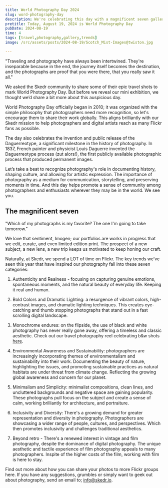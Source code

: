 ```yaml
---
title: World Photography Day 2024
slug: word-photography-day
description: We're celebrating this day with a magnificent seven gallery of photography that moves us, is your shot here?
pretitle: Today, August 19, 2024 is World Photography Day
pubDate: 2024-08-19
time: 4
tags: [travel,photography,gallery,trends]
image: /src/assets/posts/2024-08-19/Scotch_Mist-Images@twiston.jpg

---
```


<Quote 
  name="Steve Davey"
  description="travel and commercial photographer"
  profileUrl="https://www.stevedavey.com"
  imageUrl="/profile/Steve_Davey.jpg">
"Traveling and photography have always been intertwined. They're inseparable because in the end, the journey itself becomes the destination, and the photographs are proof that you were there, that you really saw it all."
</Quote>

We asked the Skedr community to share some of their epic travel shots to mark World Photography Day. But before we reveal our mini exhibition, we thought we’d share a bit more about this auspicious day. 

World Photography Day officially began in 2010; it was organized with the simple philosophy that photographers need more recognition, so let's encourage them to share their work globally. This aligns brilliantly with our Skedr mission to help photographers and digital artists reach as many Flickr fans as possible. 

The day also celebrates the invention and public release of the Daguerreotype, a significant milestone in the history of photography. In 1837, French painter and physicist Louis Daguerre invented the Daguerreotype process (zut alors!), the first publicly available photographic process that produced permanent images.

Let’s take a beat to recognize photography's role in documenting history, shaping culture, and allowing for artistic expression. The importance of photography as a medium for communication, storytelling, and preserving moments in time. And this day helps promote a sense of community among photographers and enthusiasts wherever they may be in the world. We see you. 

## The magnificent seven
<Gallery folder="2024-08-19" />

<Quote 
  name="Imogen Cunningham"
  description="member of the f.64 Group"
  profileUrl="https://www.imogencunningham.com"
  imageUrl="/profile/Imogen_Cunningham_self_portrait_1909.jpg">
"Which of my photographs is my favorite? The one I'm going to take tomorrow."
</Quote>

We love that sentiment, Imogen; our portfolios are works in progress that we edit, curate, and even limited edition print. The prospect of a new subject, a new lens, a new trip keeps us motivated to keep honing our craft.

Naturally, at Skedr, we spend a LOT of time on Flickr. The key trends we’ve seen this year that have inspired our photography fall into these seven categories:

1. Authenticity and Realness - focusing on capturing genuine emotions, spontaneous moments, and the natural beauty of everyday life. Keeping it real and human. 

2. Bold Colors and Dramatic Lighting: a resurgence of vibrant colors, high-contrast images, and dramatic lighting techniques. This creates eye-catching and thumb stopping photographs that stand out in a fast scrolling digital landscape.

3. Monochrome endures: on the flipside, the use of black and white photography has never really  gone away, offering a timeless and classic aesthetic. Check out our travel photography reel celebrating b&w shots <a href="https://www.instagram.com/reel/C-r-hs4Mpg2/?utm_source=ig_web_copy_link&igsh=MzRlODBiNWFlZA==" target="_blank">here</a>. 

4. Environmental Awareness and Sustainability: photographers are increasingly incorporating themes of environmentalism and sustainability into their work.
Documenting the beauty of nature, highlighting the issues, and promoting sustainable practices as natural habitats are under threat from climate change. Reflecting the growing global awareness and concern for our planet.

5. Minimalism and Simplicity: minimalist compositions, clean lines, and uncluttered backgrounds and negative space are gaining popularity. These photographs pull focus on the subject and create a sense of calm, working brilliantly for architecture, and portraiture.

6. Inclusivity and Diversity: There's a growing demand for greater representation and diversity in photography. Photographers are showcasing a wider range of people, cultures, and perspectives. Which then promotes inclusivity and challenges traditional aesthetics.  

7. Beyond retro - There's a renewed interest in vintage and film photography, despite the dominance of digital photography. The unique aesthetic and tactile experience of film photography appeals to many photographers. Inspite of the higher costs of the film, working with film is here to stay. 

Find out more about how you can share your photos to more Flickr groups here.  If you have any suggestions, grumbles or simply want to geek out about photography, send an email to; info@skedr.io. 
